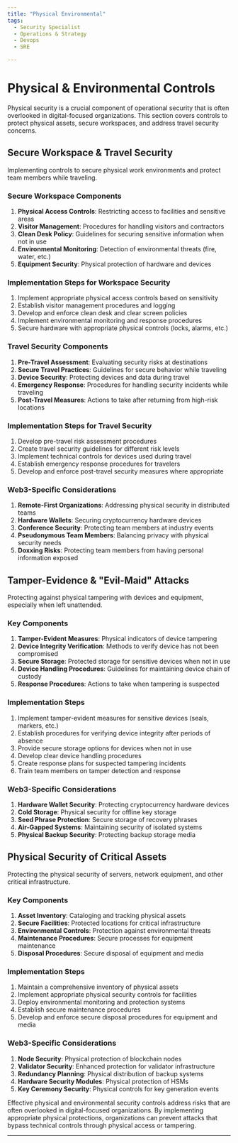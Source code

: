 ```yaml
---
title: "Physical Environmental"
tags:
  - Security Specialist
  - Operations & Strategy
  - Devops
  - SRE

---
```




<TagProvider>
<TagFilter />

# Physical & Environmental Controls

<TagList tags={frontmatter.tags} />
<AttributionList contributors={frontmatter.contributors} />

Physical security is a crucial component of operational security that is often overlooked in digital-focused organizations. This section covers controls to protect physical assets, secure workspaces, and address travel security concerns.

## Secure Workspace & Travel Security

Implementing controls to secure physical work environments and protect team members while traveling.

### Secure Workspace Components

1. **Physical Access Controls**: Restricting access to facilities and sensitive areas
2. **Visitor Management**: Procedures for handling visitors and contractors
3. **Clean Desk Policy**: Guidelines for securing sensitive information when not in use
4. **Environmental Monitoring**: Detection of environmental threats (fire, water, etc.)
5. **Equipment Security**: Physical protection of hardware and devices

### Implementation Steps for Workspace Security

1. Implement appropriate physical access controls based on sensitivity
2. Establish visitor management procedures and logging
3. Develop and enforce clean desk and clear screen policies
4. Implement environmental monitoring and response procedures
5. Secure hardware with appropriate physical controls (locks, alarms, etc.)

### Travel Security Components

1. **Pre-Travel Assessment**: Evaluating security risks at destinations
2. **Secure Travel Practices**: Guidelines for secure behavior while traveling
3. **Device Security**: Protecting devices and data during travel
4. **Emergency Response**: Procedures for handling security incidents while traveling
5. **Post-Travel Measures**: Actions to take after returning from high-risk locations

### Implementation Steps for Travel Security

1. Develop pre-travel risk assessment procedures
2. Create travel security guidelines for different risk levels
3. Implement technical controls for devices used during travel
4. Establish emergency response procedures for travelers
5. Develop and enforce post-travel security measures where appropriate

### Web3-Specific Considerations

1. **Remote-First Organizations**: Addressing physical security in distributed teams
2. **Hardware Wallets**: Securing cryptocurrency hardware devices
3. **Conference Security**: Protecting team members at industry events
4. **Pseudonymous Team Members**: Balancing privacy with physical security needs
5. **Doxxing Risks**: Protecting team members from having personal information exposed

## Tamper-Evidence & "Evil-Maid" Attacks

Protecting against physical tampering with devices and equipment, especially when left unattended.

### Key Components

1. **Tamper-Evident Measures**: Physical indicators of device tampering
2. **Device Integrity Verification**: Methods to verify device has not been compromised
3. **Secure Storage**: Protected storage for sensitive devices when not in use
4. **Device Handling Procedures**: Guidelines for maintaining device chain of custody
5. **Response Procedures**: Actions to take when tampering is suspected

### Implementation Steps

1. Implement tamper-evident measures for sensitive devices (seals, markers, etc.)
2. Establish procedures for verifying device integrity after periods of absence
3. Provide secure storage options for devices when not in use
4. Develop clear device handling procedures
5. Create response plans for suspected tampering incidents
6. Train team members on tamper detection and response

### Web3-Specific Considerations

1. **Hardware Wallet Security**: Protecting cryptocurrency hardware devices
2. **Cold Storage**: Physical security for offline key storage
3. **Seed Phrase Protection**: Secure storage of recovery phrases
4. **Air-Gapped Systems**: Maintaining security of isolated systems
5. **Physical Backup Security**: Protecting backup storage media

## Physical Security of Critical Assets

Protecting the physical security of servers, network equipment, and other critical infrastructure.

### Key Components

1. **Asset Inventory**: Cataloging and tracking physical assets
2. **Secure Facilities**: Protected locations for critical infrastructure
3. **Environmental Controls**: Protection against environmental threats
4. **Maintenance Procedures**: Secure processes for equipment maintenance
5. **Disposal Procedures**: Secure disposal of equipment and media

### Implementation Steps

1. Maintain a comprehensive inventory of physical assets
2. Implement appropriate physical security controls for facilities
3. Deploy environmental monitoring and protection systems
4. Establish secure maintenance procedures
5. Develop and enforce secure disposal procedures for equipment and media

### Web3-Specific Considerations

1. **Node Security**: Physical protection of blockchain nodes
2. **Validator Security**: Enhanced protection for validator infrastructure
3. **Redundancy Planning**: Physical distribution of backup systems
4. **Hardware Security Modules**: Physical protection of HSMs
5. **Key Ceremony Security**: Physical controls for key generation events

Effective physical and environmental security controls address risks that are often overlooked in digital-focused organizations. By implementing appropriate physical protections, organizations can prevent attacks that bypass technical controls through physical access or tampering.

---

</TagProvider>
<ContributeFooter />